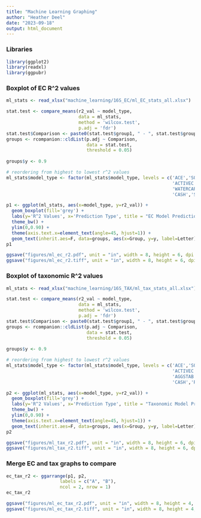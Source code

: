 ```yaml
---
title: "Machine Learning Graphing"
author: "Heather Deel"
date: "2023-09-18"
output: html_document
---
```


### Libraries
```r
library(ggplot2)
library(readxl)
library(ggpubr)
```

### Boxplot of EC R^2 values
```r
ml_stats <- read_xlsx("machine_learning/16S_EC/ml_EC_stats_all.xlsx")

stat.test <- compare_means(r2_val ~ model_type,
                           data = ml_stats,
                           method = 'wilcox.test',
                           p.adj = 'fdr')
stat.test$Comparison <- paste0(stat.test$group1, " - ", stat.test$group2)
groups <- rcompanion::cldList(p.adj ~ Comparison,
                              data = stat.test,
                              threshold = 0.05)
  
groups$y <- 0.9

# reordering from highest to lowest r^2 values
ml_stats$model_type <- factor(ml_stats$model_type, levels = c('ACE','SOM','SHMI',
                                                              'ACTIVEC','RESP','DIST',
                                                              'WATERCAP','ROOT','AGGSTAB',
                                                              'CASH','SEMWISE','RICH'))

p1 <- ggplot(ml_stats, aes(x=model_type, y=r2_val)) + 
  geom_boxplot(fill='grey') + 
  labs(y='R^2 Values', x='Prediction Type', title = "EC Model Prediction Accuracy") + 
  theme_bw() + 
  ylim(0,0.90) +
  theme(axis.text.x=element_text(angle=45, hjust=1)) +
  geom_text(inherit.aes=F, data=groups, aes(x=Group, y=y, label=Letter)) # add significances
p1

ggsave("figures/ml_ec_r2.pdf", unit = "in", width = 8, height = 6, dpi = 300, device = "pdf")
ggsave("figures/ml_ec_r2.tiff", unit = "in", width = 8, height = 6, dpi = 300, device = "tiff")
```

### Boxplot of taxonomic R^2 values
```r
ml_stats <- read_xlsx("machine_learning/16S_TAX/ml_tax_stats_all.xlsx")

stat.test <- compare_means(r2_val ~ model_type,
                           data = ml_stats,
                           method = 'wilcox.test',
                           p.adj = 'fdr')
stat.test$Comparison <- paste0(stat.test$group1, " - ", stat.test$group2)
groups <- rcompanion::cldList(p.adj ~ Comparison,
                              data = stat.test,
                              threshold = 0.05)
  
groups$y <- 0.9

# reordering from highest to lowest r^2 values
ml_stats$model_type <- factor(ml_stats$model_type, levels = c('ACE','SOM',
                                                              'ACTIVEC','WATERCAP',
                                                              'AGGSTAB','RESP','ROOT',
                                                              'CASH','RICH','SEMWISE'))

p2 <- ggplot(ml_stats, aes(x=model_type, y=r2_val)) + 
  geom_boxplot(fill='grey') + 
  labs(y='R^2 Values', x='Prediction Type', title = "Taxonomic Model Prediction Accuracy") + 
  theme_bw() + 
  ylim(0,0.90) +
  theme(axis.text.x=element_text(angle=45, hjust=1)) +
  geom_text(inherit.aes=F, data=groups, aes(x=Group, y=y, label=Letter)) # add significances
p2

ggsave("figures/ml_tax_r2.pdf", unit = "in", width = 8, height = 6, dpi = 300, device = "pdf")
ggsave("figures/ml_tax_r2.tiff", unit = "in", width = 8, height = 6, dpi = 300, device = "tiff")
```

### Merge EC and tax graphs to compare
```r
ec_tax_r2 <- ggarrange(p1, p2,
                    labels = c("A", "B"),
                    ncol = 2, nrow = 1)
ec_tax_r2

ggsave("figures/ml_ec_tax_r2.pdf", unit = "in", width = 8, height = 4, dpi = 300, device = "pdf")
ggsave("figures/ml_ec_tax_r2.tiff", unit = "in", width = 8, height = 4, dpi = 300, device = "tiff")
```



